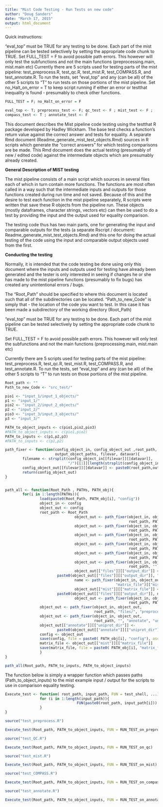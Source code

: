 ```yaml
---
title: "Mist Code Testing - Run Tests on new code"
author: "Doug Sanders"
date: "March 17, 2015"
output: html_document
---
```


Quick instructions: 

"eval_top" must be TRUE for any testing to be done.  Each part of the mist pipeline can be tested selectively by setting the appropriate code chunk to TRUE.    Set FULL_TEST = F to avoid possible path errors.  This however will only test the subfunctions and not the main functions (preprocessing.main, mist.main etc)  Currently there are 5 scripts used for testing parts of the mist pipeline: test_preprocess.R, test_qc.R, test_mist.R, test_COMPASS.R, and test_annotate.R.  To run the tests, set "eval_top" and any (can be all) of the other 5 scripts to "T" to run tests on those portions of the mist pipeline. Set no_Halt_on_error = T to keep script running if either an error or testthat inequality is found - presumably to check other functions.

```r
FULL_TEST = F; no_Halt_on_error = F

eval_top <- T; preprocess_test <- F; qc_test <- F ; mist_test <- F ; 
compass_test <- T ; annotate_test <- F

```


This document describes the Mist pipeline code testing using the testthat R package developed by Hadley Wickham.  The base test checks a function's return value against the correct answer and tests for equality. A separate Rmd document (Readme_generate_mist_test_objects.Rmd) sources in R scripts which generate the "correct answers" for which testing comparisons are be made.  This Rmd document does the actual testing (presumably of new / edited code) against the intermediate objects which are presumably already created. 

**General Description of MIST testing**

The mist pipeline consists of a main script which sources in several files each of which in turn contain more functions.  The functions are most often called in a way such that the intermediate inputs and outputs for those functions created during run time and not saved.   Because of this and the desire to test each function in the mist pipeline separately, R scripts were written that save these R objects from the pipeline run.  These objects (mostly dataframes, character strings, vectors etc) can then be used to do a test by providing the input and the output used for equality comparison.   

The testing code thus has two main parts, one for generating the input and comparable outputs for the tests (a separate Rscript / document: Readme_generate_mist_test_objects.Rmd) and this one for doing the actual testing of the code using the input and comparable output objects used from the first.  


**Conducting the testing**

Normally, it is intended that the code testing be done using only this document where the inputs and outputs used for testing have already been generated and the tester is only interested in seeing if changes he or she has made to the mist pipeline functions (presumably to fix bugs) has created any unintentional errors / bugs.  

The "Root_Path" should be specified to where this document is located such that all of the subdirectories can be located.   "Path_to_new_Code" is simply that - the location of the code you want to test.  In this case it has been made a subdirectory of the working directory (Root_Path)

"eval_top" must be TRUE for any testing to be done.  Each part of the mist pipeline can be tested selectively by setting the appropriate code chunk to TRUE.

Set FULL_TEST = F to avoid possible path errors.  This however will only test the subfunctions and not the main functions (preprocessing.main, mist.main etc)


Currently there are 5 scripts used for testing parts of the mist pipeline: test_preprocess.R, test_qc.R, test_mist.R, test_COMPASS.R, and test_annotate.R.  To run the tests, set "eval_top" and any (can be all) of the other 5 scripts to "T" to run tests on those portions of the mist pipeline.


```r

Root_path <- ""
Path_to_new_Code <- "src_test/"

pio1 <- "input_1/input_1_objects/"
p1 <- "input_1/"
pio2 <- "input_2/input_2_objects/"
p2 <- "input_2/"
pio3 <- "input_3/input_3_objects/"
p3 <- "input_3/"

PATH_to_object_inputs <- c(pio1,pio2,pio3)
#PATH_to_object_inputs <- c(pio1,pio2)
PATH_to_inputs <- c(p1,p2,p3)
#PATH_to_inputs <- c(p1,p2)
```

```r
path_fixer <- function(config_object_in, config_object_out ,root_path, 
                       output_object_paths, filevar, datavar){
        filename <- strsplit(config_object_in[[filevar]][[datavar]], 
                             "/")[[1]][length(strsplit(config_object_in[[filevar]][[datavar]], "/")[[1]])]
        config_object_out[[filevar]][[datavar]] <- paste0(root_path,output_object_paths,filename)
        return(config_object_out)
}


path_all <- function(Root_Path , PATHs, PATH_obj){
        for(i in 1:length(PATHs)){
                load(paste0(Root_Path, PATH_obj[i], "config"))
                object_in <- config
                object_out <- config
                root_path <- Root_Path
                                object_out <- path_fixer(object_in, object_out, 
                                                         root_path, PATHs[i], "files", "data" )
                                object_out <- path_fixer(object_in, object_out, 
                                                         root_path, PATHs[i], "files", "keys" )
                                object_out <- path_fixer(object_in, object_out, 
                                                         root_path, PATHs[i], "files", "remove" )
                                object_out <- path_fixer(object_in, object_out, 
                                                         root_path, PATHs[i], "files", "collapse" )
                                object_out <- path_fixer(object_in, object_out, 
                                                         root_path, PATHs[i], "files", "specificity_exclusions" )
                                object_out <- path_fixer(object_in, object_out, 
                                                         root_path, "", "files", "output_dir" )
                                object_out[["files"]][["output_dir"]] <- 
                        paste0(object_out[["files"]][["output_dir"]], "/")
                                name <- path_fixer(object_in, object_out, "", "", "mist", 
                                                   "matrix_file")[["mist"]][["matrix_file"]]
                                object_out[["mist"]][["matrix_file"]] <- 
                        paste0(object_out[["files"]][["output_dir"]], name )
                                object_out <- path_fixer(object_in, object_out, 
                                                         root_path, PATHs[i], "mist", "training_file" )
                object_out <- path_fixer(object_in, object_out, 
                                         root_path, "files/", "preprocess", "contaminants_file" )
                object_out <- path_fixer(object_in, object_out, 
                                         root_path, "", "annotate", "uniprot_dir" )
                object_out[["annotate"]][["uniprot_dir"]] <- 
                        paste0(object_out[["annotate"]][["uniprot_dir"]], "/")
                config <- object_out
                save(config, file = paste0( PATH_obj[i], "config"), ascii = T)
                matrix_file <- object_out[["mist"]][["matrix_file"]]
                save(matrix_file, file = paste0( PATH_obj[i], "matrix_file"), ascii = T)
                }
}

path_all(Root_path, PATH_to_inputs, PATH_to_object_inputs)

```

The function below is simply a wrapper function which passes paths (Path_to_object_inputs) to the mist example input / output for the scripts to use in comparison equality testing.  

```r
Execute_test <- function( root_path, input_path, FUN = test_shell, ...){
                for (i in 1:length(input_path)){
                                 FUN(paste0(root_path, input_path[i]))
                }
}
```


```r

source("test_preprocess.R")

Execute_test(Root_path, PATH_to_object_inputs, FUN = RUN_TEST_on_preprocess) 
```


```r

source("test_QC.R")

Execute_test(Root_path, PATH_to_object_inputs, FUN = RUN_TEST_on_qc) 
```

```r

source("test_mist.R")

Execute_test(Root_path, PATH_to_object_inputs, FUN = RUN_TEST_on_mist) 
```

```r

source("test_COMPASS.R")

Execute_test(Root_path, PATH_to_object_inputs, FUN = RUN_TEST_on_compass) 
```

```r

source("test_annotate.R")

Execute_test(Root_path, PATH_to_object_inputs, FUN = RUN_TEST_on_annotate) 
```